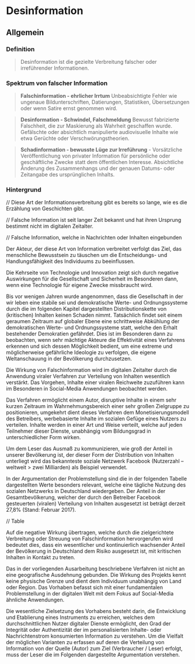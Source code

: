 # Desinformation

## Allgemein

### Definition

> Desinformation ist die gezielte Verbreitung falscher oder irreführender
> Informationen.

### Spektrum von falscher Information

<SpectrumOfFalseInformation />

> **Falschinformation - ehrlicher Irrtum** Unbeabsichtigte Fehler wie ungenaue
> Bildunterschriften, Datierungen, Statistiken, Übersetzungen oder wenn Satire
> ernst genommen wird.

> **Desinformation - Schwindel, Falschmeldung** Bewusst fabrizierte Falschheit,
> die zur Maskierung als Wahrheit geschaffen wurde. Gefälschte oder absichtlich
> manipulierte audiovisuelle Inhalte wie etwa Gerüchte oder
> Verschwörungstheorien.

> **Schadinformation - bewusste Lüge zur Irreführung** - Vorsätzliche
> Veröffentlichung von privater Information für persönliche oder geschäftliche
> Zwecke statt dem öffentlichen Interesse. Absichtliche Änderung des
> Zusammenhangs und der genauen Datums- oder Zeitangabe des ursprünglichen
> Inhalts.

### Hintergrund

// Diese Art der Informationsverbreitung gibt es bereits so lange, wie es die
Erzählung von Geschichten gibt.

// Falsche Information ist seit langer Zeit bekannt und hat ihren Ursprung
bestimmt nicht im digitalen Zeitalter.

// Falsche Information, welche in Nachrichten oder Inhalten eingebunden

Der Akteur, der diese Art von Information verbreitet verfolgt das Ziel, das
menschliche Bewusstsein zu täuschen um die Entscheidungs- und Handlungsfähigkeit
des Individuums zu beeinflussen.

Die Kehrseite von Technologie und Innovation zeigt sich durch negative
Auswirkungen für die Gesellschaft und Sicherheit im Besonderen dann, wenn eine
Technologie für eigene Zwecke missbraucht wird.

Bis vor wenigen Jahren wurde angenommen, dass die Gesellschaft in der wir leben
eine stabile sei und demokratische Werte- und Ordnungssysteme durch die im
folgenden Kapitel dargestellten Distributionskette von (kritischen) Inhalten
keinen Schaden nimmt. Tatsächlich findet seit einem geraumen Zeitraum auf
globaler Ebene eine schrittweise Abkühlung der demokratischen Werte- und
Ordnungssysteme statt, welche den Erhalt bestehender Demokratien gefährdet. Dies
ist im Besonderen dann zu beobachten, wenn sehr mächtige Akteure die
Effektivität eines Verfahrens erkennen und sich dessen Möglichkeit bedient, um
eine extreme und möglicherweise gefährliche Ideologie zu verfolgen, die eigene
Weltanschauung in der Bevölkerung durchzusetzen.

Die Wirkung von Falschinformation wird im digitalen Zeitalter durch die
Anwendung viraler Verfahren zur Verteilung von Inhalten wesentlich verstärkt.
Das Vorgehen, Inhalte einer viralen Reichweite zuzuführen kann im Besonderen in
Social-Media Anwendungen beobachtet werden.

Das Verfahren ermöglicht einem Autor, disruptive Inhalte in einem sehr kurzen
Zeitraum im Wahrnehmungsbereich einer sehr großen Zielgruppe zu positionieren,
umgekehrt dient dieses Verfahren dem Monetisierungsmodell des Betreibers,
werbebasierte Inhalte im sozialen Gefüge eines Nutzers zu verteilen. Inhalte
werden in einer Art und Weise verteilt, welche auf jeden Teilnehmer dieser
Dienste, unabhängig vom Bildungsgrad in unterschiedlicher Form wirken.

Um dem Leser das Ausmaß zu kommunizieren, wie groß der Anteil in unserer
Bevölkerung ist, der dieser Form der Distribution von Inhalten unterliegt wird
das bekannteste soziale Netzwerk Facebook (Nutzerzahl – weltweit > zwei
Milliarden) als Beispiel verwendet.

In der Argumentation der Problemstellung sind die in der folgenden Tabelle
dargestellten Werte besonders relevant, welche eine tägliche Nutzung des
sozialen Netzwerks in Deutschland wiedergeben. Der Anteil in der
Gesamtbevölkerung, welcher der durch den Betreiber Facebook gesteuerten
(viralen) Verteilung von Inhalten ausgesetzt ist beträgt derzeit 27,8% (Stand:
Februar 2017).

// Table

Auf die negative Wirkung übertragen, welche durch die zielgerichtete Verbreitung
oder Streuung von Falschinformation hervorgerufen wird bedeutet dies, dass ein
wesentlicher und kontinuierlich wachsender Anteil der Bevölkerung in Deutschland
dem Risiko ausgesetzt ist, mit kritischen Inhalten in Kontakt zu treten.

Das in der vorliegenden Ausarbeitung beschriebene Verfahren ist nicht an eine
geografische Ausdehnung gebunden. Die Wirkung des Projekts kennt keine physische
Grenze und dient dem Individuum unabhängig von Land oder Region. Das Vorhaben
befasst sich mit einer fundamentalen Problemstellung in der digitalen Welt mit
dem Fokus auf Social-Media ähnliche Anwendungen.

Die wesentliche Zielsetzung des Vorhabens besteht darin, die Entwicklung und
Etablierung eines Instruments zu erreichen, welches dem durchschnittlichen
Nutzer digitaler Dienste ermöglicht, den Grad der Integrität oder Authentizität
der im personalisierten Inhalte- oder Nachrichtenstrom konsumierten Information
zu verstehen. Um die Vielfalt der möglichen Varianten zu erfassen auf deren die
Verteilung von Information von der Quelle (Autor) zum Ziel (Verbraucher / Leser)
erfolgt, muss der Leser die im Folgenden dargestellte Argumentation verstehen.
